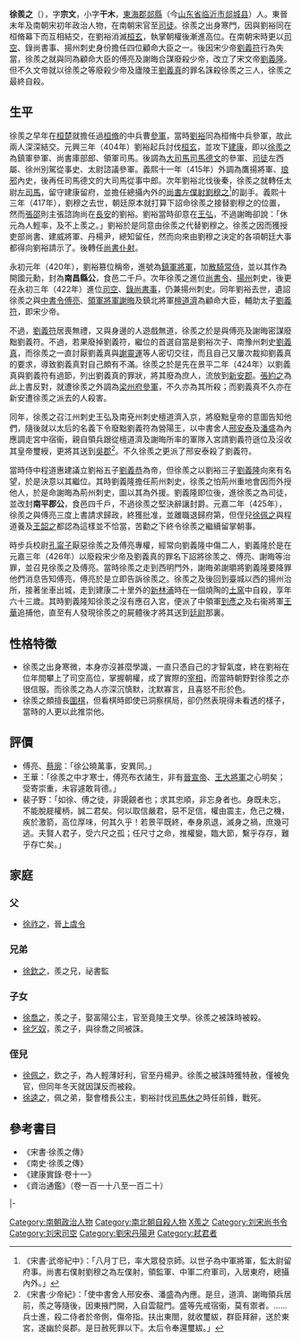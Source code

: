 {{東亞男性歷史人物
|名稱 =徐羨之
|身份 ='''[[劉宋|劉宋]][[南昌|南昌]]縣公'''
|國家 =[[桓楚|桓楚]]→[[東晉|東晉]]→[[劉宋|劉宋]]
|時代 =[[魏晉南北朝|魏晉南北朝]]
|主君 =[[桓玄|桓楚武悼帝]]→[[晉安帝|東晉安帝]]→[[晉恭帝|東晉恭帝]]→[[宋武帝|劉宋武帝]]→[[劉義符|劉宋少帝]]→[[宋文帝|劉宋文帝]]
|屆數 =
|最高職務 =[[劉宋|劉宋]][[司徒|司徒]]、[[錄尚書事|錄尚書事]]、[[散騎常侍|散騎常侍]]、[[揚州|揚州]][[刺史|刺史]]
|前任 = 
|繼任 = 
|圖片名稱 =
|圖片大小 =
|圖片說明 =
|氏 =
|姓 =[[徐姓|徐姓]]
|穆坤= <!--清代八旗满洲人物专用-->
|名 =羨之
|姓名 =
|羅馬拼音 =
|假名 = <!--日本、琉球人用-->
|諺文 = <!--朝鮮、韓國人用-->
|字 =宗文
|號=
|名乘 = <!--琉球士族用-->
|官職 =
|封爵 ='''南昌縣公'''
|封號 =
|位階 =
|御稱號 = <!--日本皇族之稱號-->
|宮號1 = <!--日本皇族之宮號-->
|宮號2 = <!--朝鮮王族之宮號-->
|封地 =
|神號 =
|尊號 =
|族裔 = [[漢族|漢族]]
|信仰 = <!--指的是宗教信仰-->
|旗籍 = <!--清代八旗人物专用-->
|氏族 =
|籍貫 =[[東海郡|東海郡]][[郯縣|郯縣]]（今[[山東省|山東省]][[臨沂市|臨沂市]][[郯城縣|郯城縣]]）人
|本貫 = <!--朝鮮人用-->
|世居地= <!--清代八旗人物专用-->
|世居地/穆坤= <!--专门用于清代八旗满洲人物世居地和穆坤相同时-->
|祖籍 =
|本籍 =
|出身地 =
|府邸 =
|世系 = 
|初名 =
|乳名 = <!--日本、朝鮮、琉球以外人物用-->
|幼名 = <!--日本人用-->
|兒名 = <!--朝鮮人用-->
|童名 = <!--琉球人用-->
|小字 =干木
|別名 =
|法號 =
|院號 =
|其他名號 =劉宋少帝顧命四大臣之一
|出生日期 =[[東晉|東晉]][[晉哀帝|哀帝]][[興寧_(東晉)|興寧]]二年（364年）
|出生地點 =
|婚年 =
|逝世日期 =[[劉宋|劉宋]][[宋文帝|劉宋文帝]][[元嘉_(劉宋)|元嘉]]三年（426年）<br>{{Death date and age|426|1|15|364}}
|逝世地點 =[[劉宋|劉宋]]都城[[建康|建康]]二十里外的新林浦
|在位年代 =
|廟號 =
|諡號 =
|墓葬 =
|祠廟 =
|父親 =[[東晉|東晉]][[上虞|上虞]][[縣令|縣令]]徐祚之
|嫡母 =
|母親 =
|繼父=
|繼母=
|養父=
|養母=
|猶父= <!--日本人用-->
|烏帽子親= <!--日本人、琉球人用-->
|元配 =
|正室 =
|妻 =
|繼室 =
|平妻 =
|側室 =
|元配之父 =
|元配之嫡母 =
|元配之母 =
|正室之父 =
|正室之嫡母 =
|正室之母 =
|妻之父 =
|妻之嫡母 =
|妻之母 =
|繼室之父 =
|繼室之嫡母 =
|繼室之母 =
|平妻之父 =
|平妻之嫡母 =
|平妻之母 =
|兄弟 =[[東晉|東晉]][[秘書監|秘書監]]徐欽之
|姊妹 =
|嫡兄弟 =
|嫡姊妹 =
|庶兄弟 =
|庶姊妹 =
|同胞兄弟 =
|同胞姊妹 =
|異母兄弟 =
|異母姊妹 =
|異父兄弟 =
|異父姊妹 =
|繼兄弟 =
|繼姊妹 =
|子 =
|女 =
|嫡子 =
|嫡女 =
|庶子 =
|庶女 =
|養子 =
|養女 =
|猶子 = <!--日本人用-->
|婿養子 = <!--日本人用-->
|烏帽子子 = <!--日本人用-->
|繼子 =
|繼女 =
|其他親屬 =
|出身 = <!---此处指科举出身--->
|功名 = 
|經歷 = 撫軍中兵參軍<br>鎮軍參軍<br>瑯琊內史<br>[[吏部尚書|吏部尚書]]<br>丹陽尹、[[尚書仆射|尚書仆射]]<br>尚書令、揚州刺史<br>司空、錄尚書事、揚州刺史<br>司徒、錄尚書事、揚州刺史
|著作 =
|注釋 =
}}

'''徐羨之'''（{{bd|364年||426年|catIdx=X徐}}），字'''宗文'''，小字'''干木'''，[[東海郡|東海郡]][[郯縣|郯縣]]（今[[山东省|山东省]][[临沂市|临沂市]][[郯城县|郯城县]]）人。東晉末年及南朝宋初年政治人物，在南朝宋官至[[司徒|司徒]]。徐羨之出身寒門，因與劉裕同在桓脩幕下而互相結交，在劉裕消滅[[桓玄|桓玄]]，執掌朝權後漸進高位。在南朝宋時更以[[司空|司空]]、錄尚書事、揚州刺史身份擔任四位顧命大臣之一。後因宋少帝[[劉義符|劉義符]]行為失當，徐羨之就與同為顧命大臣的傅亮及謝晦合謀廢殺少帝，改立了宋文帝[[劉義隆|劉義隆]]。但不久文帝就以徐羨之等廢殺少帝及廬陵王[[劉義真|劉義真]]的罪名誅殺徐羨之三人，徐羨之最終自殺。

== 生平 ==
徐羨之早年在[[桓楚|桓楚]]就擔任過[[桓脩|桓脩]]的中兵曹[[參軍|參軍]]，當時[[劉裕|劉裕]]同為桓脩中兵參軍，故此兩人深深結交。元興三年（404年）劉裕起兵討伐[[桓玄|桓玄]]，並攻下[[建康|建康]]，即以[[徐羨之|徐羨之]]為鎮軍參軍、尚書庫部郎、領軍司馬。後調為[[大司馬|大司馬]][[司馬德文|司馬德文]]的參軍、[[司徒|司徒]]左西屬、徐州別駕從事史、太尉諮議參軍。義熙十一年（415年）外調為鷹揚將軍、[[琅琊郡|琅邪]]內史，後再任司馬德文的大司馬從事中郎。次年劉裕北伐後秦，徐羨之就轉任太尉[[司馬|左司馬]]，留守建康留府，並擔任總攝內外的[[尚書左僕射|尚書左僕射]][[劉穆之|劉穆之]]<REF>《宋書·武帝紀中》：「八月丁巳，率大眾發京師。以世子為中軍將軍，監太尉留府事。尚書右僕射劉穆之為左僕射，領監軍、中軍二府軍司，入居東府，總攝內外。」</REF>的副手。義熙十三年（417年），劉穆之去世，朝廷原本就打算下詔命徐羨之接替劉穆之的位置，然而[[張邵|張邵]]則主張諮詢尚在[[長安|長安]]的劉裕。劉裕當時卻意在[[王弘_(劉宋)|王弘]]，不過謝晦卻說：「休元為人輕率，及不上羨之。」劉裕於是同意由徐羨之代替劉穆之。徐羨之因而獲授吏部尚書、建威將軍、丹楊尹，總知留任，然而向來由劉穆之決定的各項朝廷大事都得向劉裕請示了。後轉任[[尚書仆射|尚書仆射]]。

永初元年（420年），劉裕篡位稱帝，進號為[[鎮軍將軍|鎮軍將軍]]，加[[散騎常侍|散騎常侍]]，並以其作為開國元勳，封為'''南昌縣公'''，食邑二千戶。次年徐羨之進位[[尚書令|尚書令]]、[[揚州_(古代)|揚州]]刺史，後更在永初三年（422年）進位[[司空|司空]]、[[錄尚書事|錄尚書事]]，仍兼揚州刺史。同年劉裕去世，遺詔徐羨之與[[中書令|中書令]][[傅亮|傅亮]]、[[領軍將軍|領軍將軍]][[謝晦|謝晦]]及鎮北將軍[[檀道濟|檀道濟]]為顧命大臣，輔助太子[[劉義符|劉義符]]，即宋少帝。

不過，[[劉義符|劉義符]]居喪無禮，又與身邊的人遊戲無道，徐羨之於是與傅亮及謝晦密謀廢黜劉義符。不過，若果廢掉劉義符，繼位的首選自當是劉裕次子、南豫州刺史[[劉義真|劉義真]]，而徐羨之一直討厭劉義真與[[謝靈運|謝靈運]]等人密切交往，而且自己又屢次裁抑劉義真的要求，導致劉義真對自己頗有不滿。徐羨之於是先在景平二年（424年）以劉義真與劉義符有過節，列出劉義真的罪狀，將其廢為庶人，流放到[[新安郡|新安郡]]。[[張約之|張約之]]為此上書反對，就遭徐羨之外調為[[梁州|梁州府]][[參軍|參軍]]，不久亦為其所殺；而劉義真不久亦在新安遭徐羨之派去的人殺害。

同年，徐羨之召江州刺史王弘及南兗州刺史檀道濟入京，將廢黜皇帝的意圖告知他們，隨後就以太后的名義下令廢黜劉義符為營陽王，以中書舍人[[邢安泰|邢安泰]]及[[潘盛_(東晉)|潘盛]]為內應調走宮中宿衞，親自領兵跟從檀道濟及謝晦所率的軍隊入宮請劉義符遜位及沒收其皇帝璽綬，更將其送到[[吳郡|吳郡]]<REF>《宋書·少帝紀》：「使中書舍人邢安泰、潘盛為內應。是旦，道濟、謝晦領兵居前，羨之等隨後，因東掖門開，入自雲龍門。盛等先戒宿衞，莫有禦者。……兵士進，殺二侍者於帝側，傷帝指。扶出東閤，就收璽紱，群臣拜辭，送於東宮，遂幽於吳郡。是日赦死罪以下。太后令奉還璽紱。」</REF>。不久徐羨之更派了邢安泰殺了劉義符。

當時侍中程道惠建議立劉裕五子[[劉義恭|劉義恭]]為帝，但徐羨之以劉裕三子[[劉義隆|劉義隆]]向來有名望，於是決意以其繼位。其時劉義隆擔任荊州刺史，徐羨之怕荊州重地會因而外授他人，於是命謝晦為荊州刺史，圖以其為外援。劉義隆即位後，進徐羨之為司徒，並改封'''南平郡公'''，食邑四千戶，不過徐羨之堅決辭讓封爵。元嘉二年（425年），徐羨之與傅亮三度上書請求歸政，終獲批准，並離職退歸府第，但侄兒[[徐佩之|徐佩之]]與程道養及[[王韶之|王韶之]]都認為這樣並不恰當，苦勸之下終令徐羨之繼續留掌朝事。

時步兵校尉[[孔甯子|孔甯子]]厭惡徐羨之及傅亮專權，經常向劉義隆中傷二人，劉義隆於是在元嘉三年（426年）以廢殺宋少帝及劉義真的罪名下詔將徐羡之、傅亮、謝晦等治罪，並召見徐羨之及傅亮。當時徐羨之走到西明門外，謝晦弟謝㬭將劉義隆要降罪他們消息告知傅亮，傅亮於是立即告訴徐羨之。徐羨之及後回到臺城以西的揚州治所，接著坐車出城，走到建康二十里外的[[新林浦|新林浦]]時在一個燒陶的[[土窯|土窯]]中自殺，享年六十三歲。其時劉義隆知徐羨之沒有應召入宮，便派了中領軍[[到彥之|到彥之]]及右衞將軍[[王華|王華]]追捕他，直至有人發現徐羨之的屍體後才將其送到[[廷尉|廷尉]]那裏。

== 性格特徵 ==
*徐羨之出身寒微，本身亦沒甚麼學識，一直只憑自己的才智氣度，終在劉裕在位年間攀上了司空高位，掌握朝權，成了實際的[[宰相|宰相]]，而當時朝野對徐羨之亦很信服。而徐羨之為人亦深沉慎默，沈默寡言，且喜怒不形於色。
*徐羨之頗擅長[[圍棋|圍棋]]，但看棋時即使已洞察棋局，卻仍然表現得未看透的樣子，當時的人更以此推崇他。

== 評價 ==
*傅亮、[[蔡廓|蔡廓]]：「徐公曉萬事，安異同。」
*王華：「徐羨之中才寒士，傅亮布衣諸生，非有[[晉宣帝|晉宣帝]]、[[王敦|王大將軍]]之心明矣；受寄崇重，未容遽敢背德。」
*裴子野：「如徐、傅之徒，非覬覦者也；求其忠順，非忘身者也。身既未忘，不能脫屣權柄，誠二君矣。何以取信嚴君，惡不足信，權由震主，危己之機，疾於激箭，高位厚味，何其久乎！若景平既終，奉身夙退，滅身之禍，庶幾可逃。夫賢人君子，受六尺之孤；任尺寸之命，推權變，臨大節，繫乎存存，難乎存亡矣。」

== 家庭 ==
=== 父 ===
*[[徐祚之|徐祚之]]，晉[[上虞縣|上虞]][[縣令|令]]

=== 兄弟 ===
*[[徐欽之|徐欽之]]，羨之兄，祕書監

=== 子女 ===
*[[徐喬之|徐喬之]]，羨之子，娶富陽公主，官至竟陵王文學。徐羨之被誅時被殺。
*[[徐乞奴|徐乞奴]]，羨之子，與徐喬之同被誅。
=== 侄兒 ===
*[[徐佩之|徐佩之]]，欽之子，為人輕薄好利，官至丹楊尹。徐羨之被誅時獲特赦，僅被免官，但同年冬天就因謀反而被殺。
*[[徐逵之|徐逵之]]，佩之弟，娶會稽長公主，劉裕討伐[[司馬休之|司馬休之]]時任前鋒，戰死。

==參考書目==
* 《宋書·徐羨之傳》
* 《南史·徐羨之傳》
* 《建康實錄·卷十一》
* 《資治通鑑》（卷一百一十八至一百二十）
{{REFLIST}}
{{start box}}
{{s-gov}}
|-
{{s-vacant||last=[[劉道鄰|劉道鄰]]<br>{{small|[[東晉|東晉]]司空}}}}
{{s-title|[[劉宋|劉宋]][[司空|司空]]|422年－425年}}
{{s-vacant||next=[[檀道濟|檀道濟]]}}
{{end box}}
{{DEFAULTSORT:X徐羨之}}

[[Category:南朝政治人物|Category:南朝政治人物]]
[[Category:南北朝自殺人物|Category:南北朝自殺人物]]
[[Category:东海徐氏|X羨之]]
[[Category:刘宋尚书令|Category:刘宋尚书令]]
[[Category:刘宋司空|Category:刘宋司空]]
[[Category:劉宋丹陽尹|Category:劉宋丹陽尹]]
[[Category:弒君者|Category:弒君者]]